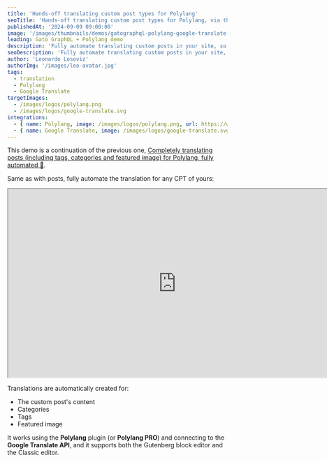 ```yaml
---
title: 'Hands-off translating custom post types for Polylang'
seoTitle: 'Hands-off translating custom post types for Polylang, via the Google Translate API using Gato GraphQL'
publishedAt: '2024-09-09 09:00:00'
image: '/images/thumbnails/demos/gatographql-polylang-google-translate-wordpress.png'
leading: Gato GraphQL + Polylang demo
description: 'Fully automate translating custom posts in your site, so that whenever you create a new post of any CPT of yours, all translations are magically created in the background.'
seoDescription: 'Fully automate translating custom posts in your site, so that whenever you create a new post of any CPT of yours, all translations are magically created in the background, by using Gato GraphQL and connecting to the Google Translate API.'
author: 'Leonardo Losoviz'
authorImg: '/images/leo-avatar.jpg'
tags:
  - translation
  - Polylang
  - Google Translate
targetImages:
  - /images/logos/polylang.png
  - /images/logos/google-translate.svg
integrations: 
  - { name: Polylang, image: /images/logos/polylang.png, url: https://wordpress.org/plugins/polylang/ }
  - { name: Google Translate, image: /images/logos/google-translate.svg, url: https://cloud.google.com/translate/ }
---
```


This demo is a continuation of the previous one, [Completely translating posts (including tags, categories and featured image) for Polylang, fully automated 🤖](/demos/completely-translating-posts-including-tags-categories-and-featured-image-for-polylang).

Same as with posts, fully automate the translation for any CPT of yours:

<div className="aspect-video lg:-ml-32 lg:-mr-32">
  <iframe
    className="w-full h-full"
    src="https://www.youtube.com/embed/oiWqNWY3Of8"
    title="Hands-off translating custom post types for Polylang"
    width="768"
    height="432"
    allow="accelerometer; autoplay; clipboard-write; encrypted-media; gyroscope; picture-in-picture; web-share"
    allowFullScreen
  >
  </iframe>
</div>

Translations are automatically created for:

- The custom post's content
- Categories
- Tags
- Featured image

It works using the **Polylang** plugin (or **Polylang PRO**) and connecting to the **Google Translate API**, and it supports both the Gutenberg block editor and the Classic editor.
